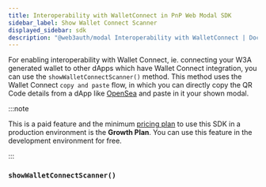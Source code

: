 ```yaml
---
title: Interoperability with WalletConnect in PnP Web Modal SDK
sidebar_label: Show Wallet Connect Scanner
displayed_sidebar: sdk
description: "@web3auth/modal Interoperability with WalletConnect | Documentation - Web3Auth"
---
```



For enabling interoperability with Wallet Connect, ie. connecting your W3A generated wallet to other dApps which have Wallet Connect integration, you
can use the `showWalletConnectScanner()` method. This method uses the Wallet Connect `copy and paste` flow, in which you can directly copy the QR Code
details from a dApp like [OpenSea](https://opensea.io) and paste in it your shown modal.

:::note

This is a paid feature and the minimum [pricing plan](https://web3auth.io/pricing.html) to use this SDK in a production environment is the **Growth
Plan**. You can use this feature in the development environment for free.

:::

### `showWalletConnectScanner()`

<ShowWCScanner />
